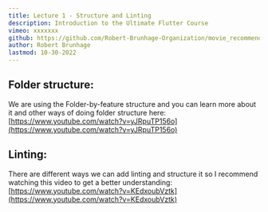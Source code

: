 ```yaml
---
title: Lecture 1 - Structure and Linting
description: Introduction to the Ultimate Flutter Course
vimeo: xxxxxxx 
github: https://github.com/Robert-Brunhage-Organization/movie_recommendation_app_course/commit/454914801e9b6758249a6e36e8a6bf8f52d93a16
author: Robert Brunhage
lastmod: 10-30-2022
---
```


## Folder structure:

We are using the Folder-by-feature structure and you can learn more about it and other ways of doing folder structure here: [https://www.youtube.com/watch?v=yJRpuTP156o](https://www.youtube.com/watch?v=yJRpuTP156o)

## Linting:

There are different ways we can add linting and structure it so I recommend watching this video to get a better understanding: [https://www.youtube.com/watch?v=KEdxoubVztk](https://www.youtube.com/watch?v=KEdxoubVztk)

